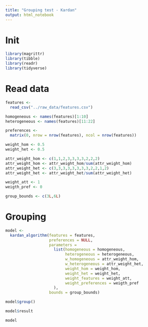 ```yaml
---
title: "Grouping test - Kardan"
output: html_notebook
---
```


# Init
```r
library(magrittr)
library(tibble)
library(readr)
library(tidyverse)
```

# Read data
```r
features <- 
  read_csv("../raw_data/features.csv")

homogeneous <- names(features)[1:10]
heterogeneous <- names(features)[11:22]

preferences <- 
  matrix(0, nrow = nrow(features), ncol = nrow(features))

weight_hom <- 0.5
weight_het <- 0.5

attr_weight_hom <- c(1,1,2,3,3,3,3,2,2,2)
attr_weight_hom <- attr_weight_hom/sum(attr_weight_hom)
attr_weight_het <- c(3,3,3,3,3,3,3,3,2,2,1,2)
attr_weight_het <- attr_weight_het/sum(attr_weight_het)

weight_att <- 1
weigth_pref <- 0

group_bounds <- c(3L,6L)
```

# Grouping
```r
model <-
  kardan_algorithm(features = features,
                   preferences = NULL,
                   parameters = 
                     list(homogeneous = homogeneous,
                          heterogeneous = heterogeneous,
                          w_homogeneous = attr_weight_hom,
                          w_heterogeneous = attr_weight_het,
                          weight_hom = weight_hom,
                          weight_het = weight_het,
                          weight_features = weight_att,
                          weight_preferences = weigth_pref
                     ),
                   bounds = group_bounds)

model$group()

model$result

model
```
